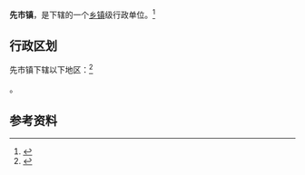 {{中国乡级行政区|51/05/22/104/000}}

'''先市镇'''，是{{PRC admin/fullname|51/05/22/104/000|3}}下辖的一个[[乡镇|乡镇]]级行政单位。<ref>{{PRC admin/ref sgc|{{PRC admin/parent|51/05/22/104/000}}}}</ref>

== 行政区划 ==

先市镇下辖以下地区：<ref>{{PRC admin/ref sgc|51/05/22/104/000}}</ref>

{{PRC admin/children|51/05/22/104/000}}。

== 参考资料 ==

{{reflist}}

{{行政区划小作品}}
{{PRC admin/navcat|51/05/22/104/000}}